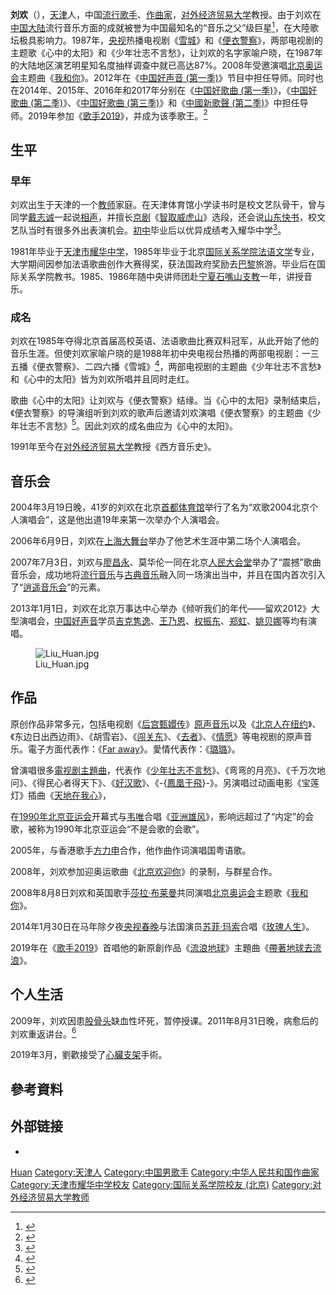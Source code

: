 {{Otheruses|刘欢 (消歧义)|subject=中国歌唱家刘欢|other=其他名叫'''刘欢'''的人物}}
{{藝人
| 姓名 = 刘欢
| 類型 = 男歌手
| 圖片 = Liu Huan cropped.jpg
| 圖片尺寸 = 
| 圖片簡介 = 
| 羅馬拼音 = Liu Huan
| 暱稱 = 
| 其他藝名 = 
| 國籍 = {{PRC}}
| 民族 = [[汉族|汉族]]
| 籍貫 = [[山东省|山东省]][[青岛市|青岛市]]
| 出生日期 = {{birth date and age|1963|8|26}}
| 出生地點 = {{CHN}}[[天津市|天津市]]
| 語言 = [[汉语|汉语]]、[[法语|法语]]、[[英语|英语]]
| 職業 = [[歌手|歌手]]、[[作曲家|作曲家]]、[[大学教授|大学教授]]
| 出道作 = 《心中的太阳》
| 出道日期 = {{Start date and age|1987}}
| 代表作 = 《好汉歌》、《从头再来》、《[[弯弯的月亮|弯弯的月亮]]》、《[[后宫甄嬛传|后宫甄嬛传]]》、《千萬次的問》、《鳳凰於飛》、《夜》、《帶著地球去流浪》
| 音乐类型 = [[流行音乐|流行]]
| 活躍年代 = 1985年至今
| 唱片公司 = 
| 經紀公司 = 
| 教育程度 = [[国际关系学院|国际关系学院]][[法语|法语]]专业
| 網站 = 
| 獎項 = 
| imdb = 3232216
}}
'''刘欢'''（{{bd|1963年|8月26日|catIdx=L劉}}），[[天津|天津]]人，中国[[流行歌手|流行歌手]]、[[作曲家|作曲家]]，[[对外经济贸易大学|对外经济贸易大学]]教授。由于刘欢在[[中国大陆|中国大陆]]流行音乐方面的成就被誉为中国最知名的“音乐之父”级巨星<ref>{{Cite web|title=患上“不死癌症”的刘欢，早早淡出娱乐圈，一个时代即将结束_腾讯新闻|url=https://new.qq.com/omn/20201224/20201224A0KM4Z00.html|access-date=2021-09-07|work=new.qq.com|archive-date=2021-11-14|archive-url=https://web.archive.org/web/20211114071603/https://new.qq.com/omn/20201224/20201224A0KM4Z00.html}}</ref>，在大陸歌坛极具影响力。1987年，[[中国中央电视台|央视]]热播电视剧《[[雪城_(電視劇)|雪城]]》和《[[便衣警察_(1987年电视剧)|便衣警察]]》，两部电视剧的主题歌《心中的太阳》和《少年壮志不言愁》，让刘欢的名字家喻户晓，在1987年的大陆地区演艺明星知名度抽样调查中就已高达87%。2008年受邀演唱[[2008年夏季奥林匹克运动会|北京奥运会]]主题曲《[[我和你_(歌曲)|我和你]]》。2012年在《[[中国好声音_(第一季)|中国好声音 (第一季)]]》节目中担任导师。同时也在2014年、2015年、2016年和2017年分别在《[[中国好歌曲_(第一季)|中国好歌曲 (第一季)]]》，《[[中国好歌曲_(第二季)|中国好歌曲 (第二季)]]》、《[[中国好歌曲_(第三季)|中国好歌曲 (第三季)]]》和《[[中國新歌聲_(第二季)|中國新歌聲 (第二季)]]》中担任导师。2019年参加《[[歌手2019|歌手2019]]》，并成为该季歌王。<ref>{{Cite web|title=《歌手》2019落幕，刘欢夺得歌王|url=https://news.sina.cn/gn/2019-04-12/detail-ihvhiewr5375547.d.html|access-date=2021-09-07|date=2019-04-12|last=sina_mobile|work=news.sina.cn|archive-date=2022-02-08|archive-url=https://web.archive.org/web/20220208015630/https://news.sina.cn/gn/2019-04-12/detail-ihvhiewr5375547.d.html}}</ref>

== 生平 ==
=== 早年 ===
刘欢出生于天津的一个[[教师|教师]]家庭。在天津体育馆小学读书时是校文艺队骨干，曾与同学[[戴志诚|戴志诚]]一起说[[相声|相声]]，并擅长[[京剧|京剧]]《[[智取威虎山|智取威虎山]]》选段，还会说[[山东快书|山东快书]]，校文艺队当时有很多外出表演机会。[[初中|初中]]毕业后以优异成绩考入耀华中学<ref>{{cite web |author1=辽一网-华商晨报 |title=刘欢被曝说相声出身 曾搭档戴志诚(图) |url=http://ent.sina.com.cn/s/m/2013-03-02/12553868205.shtml |website=新浪 |accessdate=2020-12-15 |date=2013-03-02 |archive-date=2022-02-08 |archive-url=https://web.archive.org/web/20220208015617/http://ent.sina.com.cn/s/m/2013-03-02/12553868205.shtml }}</ref>。

1981年毕业于[[天津市|天津市]][[耀华中学|耀华中学]]，1985年毕业于北京[[国际关系学院_(北京)|国际关系学院]][[法语|法语]][[文学|文学]]专业，大学期间因参加法语歌曲创作大赛得奖，获法国政府奖励去[[巴黎|巴黎]]旅游。毕业后在国际关系学院教书。1985、1986年随中央讲师团赴[[宁夏|宁夏]][[石嘴山|石嘴山]][[支教|支教]]一年，讲授音乐。

=== 成名 ===
刘欢在1985年夺得北京首届高校英语、法语歌曲比赛双料冠军，从此开始了他的音乐生涯。但使刘欢家喻户晓的是1988年初中央电视台热播的两部电视剧：一三五播《便衣警察》、二四六播《雪城》<ref>{{Cite web|title=三十年光影弦歌中我们的共同记忆|url=http://bjyouth.ynet.com/3.1/0812/07/3188672.html|accessdate=2020-06-13|publisher=北青网|archiveurl=https://web.archive.org/web/20140325203254/http://bjyouth.ynet.com/3.1/0812/07/3188672.html|archivedate=2014-03-25|dead-url=yes}}</ref>，两部电视剧的主题曲《少年壮志不言愁》和《心中的太阳》皆为刘欢所唱并且同时走红。

歌曲《心中的太阳》让刘欢与《便衣警察》结缘。当《心中的太阳》录制结束后，《便衣警察》的导演组听到刘欢的歌声后邀请刘欢演唱《便衣警察》的主题曲《少年壮志不言愁》<ref>{{Cite web|title=《心中的太阳》：那是一代知青人的拷问_历史_凤凰网|url=http://news.ifeng.com/history/zhiqing/comments/200909/0909_6852_1341504.shtml|accessdate=2020-06-13|work=news.ifeng.com|archive-date=2020-11-07|archive-url=https://web.archive.org/web/20201107001429/https://news.ifeng.com/history/zhiqing/comments/200909/0909_6852_1341504.shtml|dead-url=no}}</ref>。因此刘欢的成名曲应为《心中的太阳》。

1991年至今在[[对外经济贸易大学|对外经济贸易大学]]教授《西方音乐史》。

== 音乐会 ==
2004年3月19日晚，41岁的刘欢在北京[[首都体育馆|首都体育馆]]举行了名为“欢歌2004北京个人演唱会”，这是他出道19年来第一次举办个人演唱会。

2006年6月9日，刘欢在[[上海大舞台|上海大舞台]]举办了他艺术生涯中第二场个人演唱会。

2007年7月3日，刘欢与[[廖昌永|廖昌永]]、莫华伦一同在北京[[人民大会堂|人民大会堂]]举办了“震撼”歌曲音乐会，成功地将[[流行音乐|流行音乐]]与[[古典音乐|古典音乐]]融入同一场演出当中，并且在国内首次引入了“[[逍遥音乐会|逍遥音乐会]]”的元素。

2013年1月1日，刘欢在北京万事达中心举办《倾听我们的年代——留欢2012》大型演唱会，[[中国好声音|中国好声音]]学员[[吉克隽逸|吉克隽逸]]、[[王乃恩|王乃恩]]、[[权振东|权振东]]、[[郑虹|郑虹]]、[[姚贝娜|姚贝娜]]等均有演唱。 

[[File:Liu_Huan.jpg|thumb]]

== 作品 ==
原创作品非常多元，包括电视剧《[[后宫甄嬛传_(电视剧)|后宫甄嬛传]]》[[甄嬛传_(影视音乐原声大碟)|原声音乐]]以及《[[北京人在纽约|北京人在纽约]]》、《东边日出西边雨》、《胡雪岩》、《[[闯关东_(电视剧)|闯关东]]》、《[[去者|去者]]》、《[[情愿|情愿]]》等电视剧的原声音乐。電子方面代表作：《[[Far_away|Far away]]》。愛情代表作：《[[璐璐|璐璐]]》。

曾演唱很多[[電视剧|電视剧]][[主題曲|主題曲]]，代表作《[[少年壮志不言愁|少年壮志不言愁]]》、《弯弯的月亮》、《千万次地问》、《得民心者得天下》、《[[好汉歌|好汉歌]]》、《-{[[鳳凰于飛|鳳凰于飛]]}-》。另演唱过动画电影《宝莲灯》插曲《[[天地在我心|天地在我心]]》，

在[[1990年亚洲运动会|1990年北京亚运会]]开幕式与[[韦唯|韦唯]]合唱《[[亚洲雄风|亚洲雄风]]》，影响远超过了“内定”的会歌，被称为1990年北京亚运会“不是会歌的会歌”。

2005年，与香港歌手[[方力申|方力申]]合作，他作曲作词演唱国粤语歌。

2008年，刘欢参加迎奥运歌曲《[[北京欢迎你|北京欢迎你]]》的录制，与群星合作。

2008年8月8日刘欢和英国歌手[[莎拉·布莱曼|莎拉·布莱曼]]共同演唱[[2008年夏季奥林匹克运动会|北京奥运会]]主题歌《[[我和你|我和你]]》。

2014年1月30日在马年除夕夜[[2014年中国中央电视台春节联欢晚会|央视春晚]]与法国演员[[苏菲·玛索|苏菲·玛索]]合唱《[[玫瑰人生|玫瑰人生]]》。

2019年在《[[歌手2019|歌手2019]]》首唱他的新原創作品《[[流浪地球_(电影)|流浪地球]]》主題曲《[[帶著地球去流浪|帶著地球去流浪]]》。

== 个人生活 ==
2009年，刘欢因患[[股骨头|股骨头]]缺血性坏死，暂停授课。2011年8月31日晚，病愈后的刘欢重返讲台。<ref>{{Cite web|title=刘欢病愈重返大学讲台 立规矩课堂不唱歌(图)_影音娱乐_新浪网|url=http://ent.sina.com.cn/y/2011-09-03/10083406673.shtml|accessdate=2020-06-13|work=ent.sina.com.cn|archive-date=2020-11-02|archive-url=https://web.archive.org/web/20201102155406/http://ent.sina.com.cn/y/2011-09-03/10083406673.shtml|dead-url=no}}</ref>

2019年3月，劉歡接受了[[心臟支架|心臟支架]]手術。

== 參考資料 ==
{{reflist}}

== 外部链接 ==
* {{imdb name|3232216}}

{{中国好声音}}
{{中国新歌声}}
{{我是歌手|onlycontestants=yes}}
{{中国之星}}
{{东方风云榜最受欢迎男歌手}}
{{Authority control}}
{{DEFAULTSORT:Liu huan}}
[[Category:劉姓|Huan]]
[[Category:天津人|Category:天津人]]
[[Category:中国男歌手|Category:中国男歌手]]
[[Category:中华人民共和国作曲家|Category:中华人民共和国作曲家]]
[[Category:天津市耀华中学校友|Category:天津市耀华中学校友]]
[[Category:国际关系学院校友_(北京)|Category:国际关系学院校友 (北京)]]
[[Category:对外经济贸易大学教师|Category:对外经济贸易大学教师]]